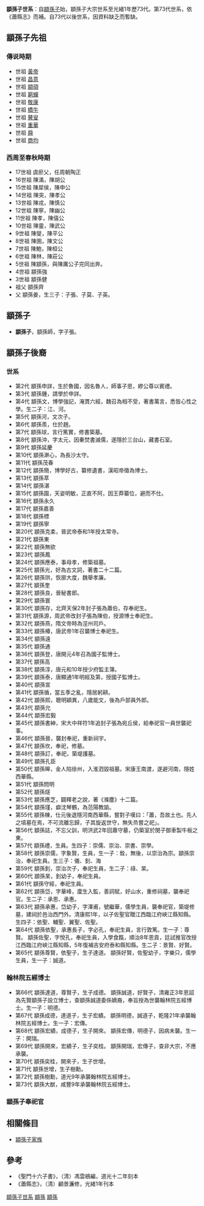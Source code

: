 '''顓孫子世系'''：自[[顓孫師|顓孫子]]始，顓孫子大宗世系至光緒1年歷73代。第73代世系，依《蕭縣志》而補。自73代以後世系，因資料缺乏而暫缺。

==顓孫子先祖==
===傳说時期===
* 世祖  [[黃帝|黃帝]]
* 世祖  [[昌意|昌意]]
* 世祖  [[顓頊|顓頊]]
* 世祖  [[窮蟬|窮蟬]]
* 世祖  [[敬康|敬康]]
* 世祖  [[橋牛|橋牛]]
* 世祖  [[瞽叟|瞽叟]]
* 世祖  [[重華|重華]]
* 世祖  [[舜|舜]]
* 世祖  [[商均|商均]]

===西周至春秋時期===
*17世祖  虞瘀父，任周朝陶正
*16世祖  陳滿，陳胡公
*15世祖  陳犀侯，陳申公
*14世祖  陳突，陳孝公
*13世祖  陳戎，陳慎公
*12世祖  陳寧，陳幽公
*11世祖  陳孝，陳僖公
*10世祖  陳靈，陳武公
*9世祖  陳燮，陳平公
*8世祖  陳圉，陳文公
*7世祖  陳鮑，陳桓公
*6世祖  陳林，陳莊公
*5世祖  陳顓孫，與陳厲公子完同出奔。
*4世祖  顓孫強
*3世祖  顓孫健
*祖父  顓孫齊
*父  顓孫姜，生三子：子張、子莫、子英。

==顓孫子==
*'''顓孫子'''，顓孫師，字子張。


==顓孫子後裔==
===世系===
*第2代  顓孫申詳，生於魯國，因名魯人，師事子思，繆公尊以賓禮。
*第3代  顓孫鍾，請學於申詳。
*第4代  顓孫文，博學強記，淹貫六經，魏召為相不受，著書萬言，悉皆心性之學。生二子：江、河。
*第5代  顓孫河，文次子。
*第6代  顓孫羨，仕於趙。
*第7代  顓孫球，言行篤實，修書築墓。
*第8代  顓孫沖，字太元，因秦焚書滅儒，遂隱於三台山，藏書石室。
*第9代  顓孫延慶
*第10代  顓孫澣心，為長沙太守。
*第11代  顓孫茂春
*第12代  顓孫簡，博學好古，纂修遺書，漢昭帝徵為博士。
*第13代  顓孫萃
*第14代  顓孫湛
*第15代  顓孫園，天姿明敏，正直不阿，因王莽纂位，避而不仕。
*第16代  顓孫永久
*第17代  顓孫嘉善
*第18代  顓孫標
*第19代  顓孫寧
*第20代  顓孫克柔，晉武帝泰和1年授太常寺。
*第21代  顓孫東
*第22代  顓孫無欲
*第23代  顓孫鳳
*第24代  顓孫應泰，事母孝，修築祖墓。
*第25代  顓孫光，好為古文詞，著書二十二篇。
*第26代  顓孫珙，恢廓大度，魏舉孝廉。
*第27代  顓孫奎
*第28代  顓孫良，晉秘書郎。
*第29代  顓孫寰
*第30代  顓孫存，北齊天保2年封子張為蕭伯，存奉祀生。
*第31代  顓孫源，周武帝改封子張為陳伯，授源博士奉祀生。
*第32代  顓孫燕，隋文帝時為涇州司戶。
*第33代  顓孫椿，唐武帝1年召襲博士奉祀生。
*第34代  顓孫遠
*第35代  顓孫通
*第36代  顓孫登，唐開元4年召為國子監博士。
*第37代  顓孫高
*第38代  顓孫淳，唐元和10年授少府監主簿。
*第39代  顓孫泰，唐顯通1年明經及第，授國子監博士。
*第40代  顓孫宣
*第41代  顓孫循，當五季之亂，隱居躬耕。
*第42代  顓孫熙，聰明穎異，八歲能文，後為戶部員外郎。
*第43代  顓孫允
*第44代  顓孫宏毅
*第45代  顓孫書紳，宋大中祥符1年追封子張為宛丘侯，給奉祀官一員世襲祀事。
*第46代  顓孫晉，襲封奉祀，重新祠宇。
*第47代  顓孫坎，奉祀，修墓。
*第48代  顓孫訂，奉祀，築堤護墓。
*第49代  顓孫孔臣
*第50代  顓孫皞，金人陷徐州，入淮泗毀祖墓。宋康王南渡，遂避河南，隱姓西華縣。
*第51代  顓孫問明
*第52代  顓孫燧
*第53代  顓孫應芝，闢釋老之說，著《滌塵》十二篇。
*第54代  顓孫瑾，癖沈琴鶴，為范陽教諭。
*第55代  顓孫棟，仕元後退隱河南西華縣，嘗對子嘆曰：「蕭，吾故土也。先人之墳墓在焉，不可流離忘歸，子其旋返世守，無失烝嘗之祀」。
*第56代  顓孫誌，不忘父訓，明洪武2年回蕭守墓，仍築室於閔子御車製牛板之東。
*第57代  顓孫禮，生員。生四子：崇儒、崇治、崇書、崇學。
*第58代  顓孫崇儒，字象賢，生員，生一子：銓，無後，以崇治為宗。顓孫崇治，奉祀生員。生三子：儀、釗、海
*第59代  顓孫釗，崇治次子，奉祀生員，生二子：祿、杲。
*第60代  顓孫杲，釗幼子，奉祀生員。
*第61代  顓孫守經，奉祀生員。
*第62代  顓孫岱，字華峰，廩生入監，善詞賦，好山水，重修祠墓，襲奉祀官。生二子：承恩、承惠。
*第63代  顓孫承惠，岱幼子，字澤甫，號繼華，儒學生員，襲奉祀官，築堤修墓，建祠於邑治西門外。清康熙1年，以子佐聖官贈江西臨江府峽江縣知縣。生四子：依聖、輔聖、翼聖、佐聖。
*第64代  顓孫依聖，承惠長子，字必孔，奉祀生員，言行敦篤。生一子：尊賢。  顓孫佐聖，字悅孔，奉祀生員，入學食餼，順治8年恩貢，廷試推官改授江西臨江府峽江縣知縣，5年復補吉安府泰和縣知縣。生二子：景賢、好賢。
*第65代  顓孫尊賢，依聖子，生子達道。  顓孫好賢，佐聖幼子，字樂只，儒學生員，生一子：誠道。
 
===翰林院五經博士===
*第66代  顓孫達道，尊賢子，生子成德。  顗孫誠道，好賢子，清雍正3年恩詔為先賢顓孫子設立博士，查顓孫誠道委係嫡裔，奉旨授為世襲翰林院五經博士。生一子：明德。
*第67代  顓孫成德，達道子，生子宏績。  顓孫明德，誠道子，乾隆21年承襲翰林院五經博士。生一子：宏傳。
*第68代 顓孫宏績，成德子，生子開來。  顓孫宏傳，明德子，因病未襲。生一子：開瑞。 
*第69代  顓孫開來，宏績子，生子奕桂。  顓孫開瑞，宏傳子，查非大宗，不應承襲。
*第70代  顓孫奕桂，開來子，生子世增。
*第71代  顓孫世增，生子樹勳。
*第72代  顓孫樹勳，道光9年承襲翰林院五經博士。
*第73代  顓孫大猷，咸豐9年承襲翰林院五經博士。

===顓孫子奉祀官===



==相關條目==
*[[顓孫子家族|顓孫子家族]]



==參考==
*《聖門十六子書》，（清）馮雲鵷編，道光十二年刻本
*《蕭縣志》，（清）顧景濂修，光緒1年刊本



[[Category:顓孫子世系|]]
[[Category:中國家族|顓孫]]
[[Category:顓孫子後裔|顓孫]]